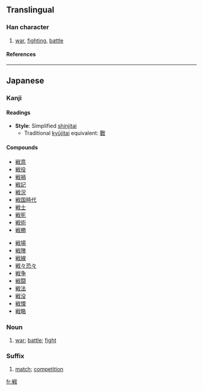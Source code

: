 {{ja-forms|{{zh-lookup|戦}}|[[战]]|[[戰]]}}

==Translingual==
===Han character===
{{Han char|rn=62|rad=戈|as=08|sn=12|four=|canj=火十戈 (FJI)}}
# [[war]], [[fighting]], [[battle]]
====References====
{{Han ref|kx=0413.241|dkj=11631|dj=0756.230|hdz=21409.041|uh=6226|ud=25126}}
----
==Japanese==
===Kanji===
{{ja-kanji|grade=4|rs=戈08}}
====Readings====
{{ja-readings|on=[[せん]] (sen)|kun=[[たたかう]] (tatakau), [[いくさ]] (ikusa), [[おののく]] (ononoku)}}
* '''Style''': Simplified [[shinjitai]]
** Traditional [[kyūjitai]] equivalent: [[戰]] 

====Compounds====
{{top2}}
*[[戦意]]
*[[戦役]]
*[[戦禍]]
*[[戦記]]
*[[戦況]]
*[[戦国時代]]
*[[戦士]]
*[[戦死]]
*[[戦術]]
*[[戦勝]]
{{mid2}}
*[[戦場]]
*[[戦陣]]
*[[戦線]]
*[[戦々恐々]]
*[[戦争]]
*[[戦闘]]
*[[戦法]]
*[[戦没]]
*[[戦慄]]
*[[戦略]]
{{bottom}}

===Noun===
{{ja-noun|k|hira=いくさ|rom=ikusa}}
# [[war]]; [[battle]]; [[fight]]

===Suffix===
{{ja-pos|k|suffix|hira=せん|rom=sen}}
# [[match]]; [[competition]]




[[fr:戦]]